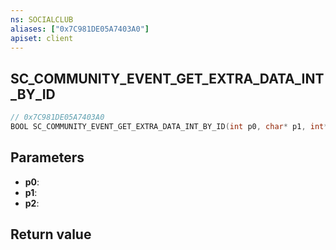 ```yaml
---
ns: SOCIALCLUB
aliases: ["0x7C981DE05A7403A0"]
apiset: client
---
```

## SC_COMMUNITY_EVENT_GET_EXTRA_DATA_INT_BY_ID

```c
// 0x7C981DE05A7403A0
BOOL SC_COMMUNITY_EVENT_GET_EXTRA_DATA_INT_BY_ID(int p0, char* p1, int* p2);
```


## Parameters
* **p0**:
* **p1**:
* **p2**:

## Return value